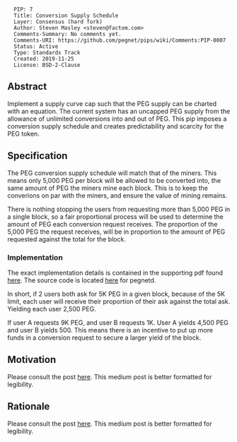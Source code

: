 <pre>
  PIP: 7
  Title: Conversion Supply Schedule
  Layer: Consensus (hard fork)
  Author: Steven Masley <steven@factom.com>
  Comments-Summary: No comments yet.
  Comments-URI: https://github.com/pegnet/pips/wiki/Comments:PIP-0007
  Status: Active
  Type: Standards Track
  Created: 2019-11-25
  License: BSD-2-Clause
</pre>

==Abstract==

Implement a supply curve cap such that the PEG supply can be charted with an equation. The current system has an uncapped PEG supply from the allowance of unlimited conversions into and out of PEG. This pip imposes a conversion supply schedule and creates predictability and scarcity for the PEG token.

==Specification==

The PEG conversion supply schedule will match that of the miners. This means only 5,000 PEG per block will be allowed to be converted into, the same amount of PEG the miners mine each block. This is to keep the converions on par with the miners, and ensure the value of mining remains.

There is nothing stopping the users from requesting more than 5,000 PEG in a single block, so a fair proportional process will be used to determine the amount of PEG each conversion request receives. The proportion of the 5,000 PEG the request receives, will be in proportion to the amount of PEG requested against the total for the block.

===Implementation===

The exact implementation details is contained in the supporting pdf found [https://github.com/pegnet/pips/blob/master/pip-0007/ConversionPayout.pdf here]. The source code is located [https://github.com/pegnet/pegnetd/pull/90 here] for pegnetd.

In short, if 2 users both ask for 5K PEG in a given block, because of the 5K limit, each user will receive their proportion of their ask against the total ask. Yielding each user 2,500 PEG.

If user A requests 9K PEG, and user B requests 1K. User A yields 4,500 PEG and user B yields 500. This means there is an incentive to put up more funds in a conversion request to secure a larger yield of the block. 

==Motivation==


Please consult the post [https://medium.com/pegnet/predictable-supply-of-peg-3fd39124f36 here]. This medium post is better formatted for legibility.

==Rationale==

Please consult the post [https://medium.com/pegnet/predictable-supply-of-peg-3fd39124f36 here]. This medium post is better formatted for legibility.
